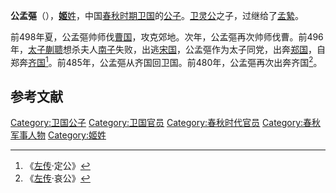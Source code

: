 {{模板:Infobox 先秦人物
|名称= 公孟彄
|图像=
|图说=
|姓=[[姬姓|姬]]
|氏=公孟
|名=彄
|字=
|别名=
|别字=
|谥号=
|时代=春秋
|国家=[[卫国|卫]]
|身份=卫国大夫
|出生=
|逝世=
|在位=
|父=[[卫灵公|卫灵公]]
|母=
|正妻=
|妾=
|子女=
|太子=
}}
'''公孟彄'''（{{bd|？||？||catIdx=G公孟}}），[[姬姓|'''姬'''姓]]，中国[[春秋时期|春秋时期]][[卫国|卫国]]的[[公子|公子]]。[[卫灵公|卫灵公]]之子，过继给了[[孟縶|孟縶]]。

前498年夏，公孟彄帅师伐[[曹国_(诸侯国)|曹国]]，攻克郊地。次年，公孟彄再次帅师伐曹。前496年，[[衛後莊公|太子蒯聩]]想杀夫人[[南子|南子]]失败，出逃[[宋国|宋国]]，公孟彄作为太子同党，出奔[[郑国|郑国]]，自郑奔[[齐国|齐国]]<ref>《[[左传|左传]]·定公》</ref>。前485年，公孟彄从齐国回卫国。前480年，公孟彄再次出奔齐国<ref>《[[左传|左传]]·哀公》</ref>。

==参考文献==
{{Reflist}}

[[Category:卫国公子|Category:卫国公子]]
[[Category:卫国官员|Category:卫国官员]]
[[Category:春秋时代官员|Category:春秋时代官员]]
[[Category:春秋军事人物|Category:春秋军事人物]]
[[Category:姬姓|Category:姬姓]]